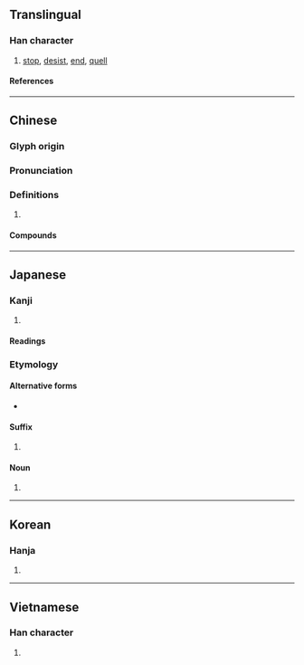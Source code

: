 {{character info}}
==Translingual==

===Han character===
{{Han char|rn=57|rad=弓|as=06|sn=9|four=11240|canj=NSJ|ids=⿰弓耳}}

# [[stop]], [[desist]], [[end]], [[quell]]

====References====
{{Han ref|kx=0358.070|dkj=09768|hdz=20995.030|uh=5F2D}}

----

==Chinese==
{{zh-forms}}

===Glyph origin===
{{Han etym}}

===Pronunciation===
{{zh-pron
|m=mǐ
|c=mai5,mei5
|h=
|mn=bí
|w=
|mc=y
|oc=y
|ma=|ma2=
|cat=v
}}

===Definitions===
{{zh-hanzi}}

# {{rfdef|zh}}

====Compounds====
{{zh-der|弭兵|弭患|弭棹|弭耳|弭亂|弭兵之會|弭平|弭謗|弭節|弭盜安民|弭患無形|弭從|弭節徘徊|消弭}}

----

==Japanese==

===Kanji===
{{ja-kanji|grade=|rs=弓06}}

# {{rfdef|ja|sort=弓06}}

====Readings====
{{ja-readings
|on=び, み
|kun=やはず-, はず-
}}

===Etymology===
{{ja-kanjitab|はず|yomi=k}}
{{rfe|ja}}

====Alternative forms====
* {{ja-l|筈}}

====Suffix====
{{ja-pos|suffix|はず}}

# {{alternative spelling of|ja|はず}}

====Noun====
{{ja-noun|はず}}

# {{rfdef|ja}}

----

==Korean==

===Hanja===
{{ko-hanja|미}}

# {{rfdef|ko|sort=弓06}}

----

==Vietnamese==

===Han character===
{{vi-readings|rs=弓06|reading=[[nhẹ]], [[nhĩ]], [[nhị]]}}

# {{rfdef|vi|sort=弓06}}